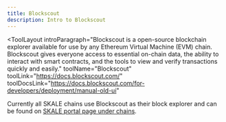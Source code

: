 ```yaml
---
title: Blockscout
description: Intro to Blockscout
---
```


<ToolLayout
    introParagraph="Blockscout is a open-source blockchain explorer available for use by any Ethereum Virtual Machine (EVM) chain.
    Blockscout gives everyone access to essential on-chain data, the ability to interact with smart contracts, and the tools to view and verify transactions quickly and easily."
    toolName="Blockscout"
    toolLink="https://docs.blockscout.com/"
    toolDocsLink="https://docs.blockscout.com/for-developers/deployment/manual-old-ui"
>

Currently all SKALE chains use Blockscout as their block explorer and can be found on [SKALE portal page under chains](https://portal.skale.space/chains).


</ToolLayout>
